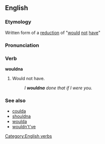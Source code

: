 ==English==

===Etymology===
Written form of a [[w:reduction (linguistics)|reduction]] of "[[would]] [[not]] [[have]]"

===Pronunciation===
{{IPA|/'wʊdnə/}}

===Verb===
'''wouldna'''

# {{colloquial}} Would not have.
#:''I '''wouldna''' done that if I were you.''

===See also===
*[[coulda]]
*[[shouldna]]
*[[woulda]]
*[[wouldn't've]]

[[Category:English verbs]]